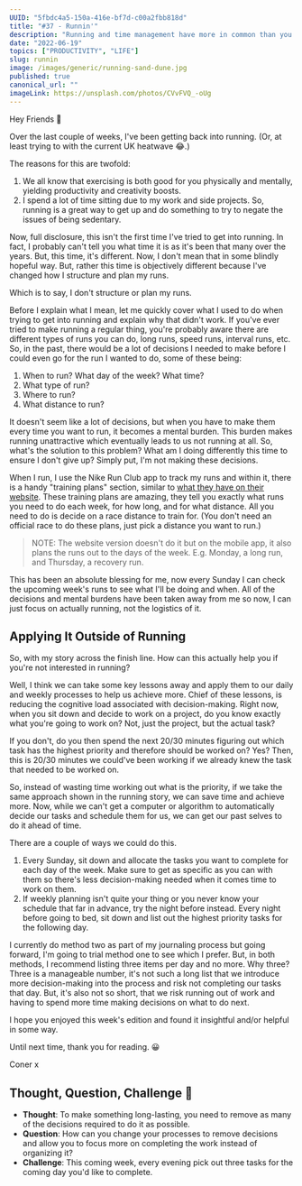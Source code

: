 ```yaml
---
UUID: "5fbdc4a5-150a-416e-bf7d-c00a2fbb818d"
title: "#37 - Runnin'"
description: "Running and time management have more in common than you think. I've been getting back into running and here is what it's taught me about time management."
date: "2022-06-19"
topics: ["PRODUCTIVITY", "LIFE"]
slug: runnin
image: /images/generic/running-sand-dune.jpg
published: true
canonical_url: ""
imageLink: https://unsplash.com/photos/CVvFVQ_-oUg
---
```


Hey Friends 👋

Over the last couple of weeks, I've been getting back into running. (Or, at least trying to with the current UK heatwave 😂.)

The reasons for this are twofold:

1. We all know that exercising is both good for you physically and mentally, yielding productivity and creativity boosts.
2. I spend a lot of time sitting due to my work and side projects. So, running is a great way to get up and do something to try to negate the issues of being sedentary.

Now, full disclosure, this isn't the first time I've tried to get into running. In fact, I probably can't tell you what time it is as it's been that many over the years. But, this time, it's different. Now, I don't mean that in some blindly hopeful way. But, rather this time is objectively different because I've changed how I structure and plan my runs.

Which is to say, I don't structure or plan my runs.

Before I explain what I mean, let me quickly cover what I used to do when trying to get into running and explain why that didn't work. If you've ever tried to make running a regular thing, you're probably aware there are different types of runs you can do, long runs, speed runs, interval runs, etc. So, in the past, there would be a lot of decisions I needed to make before I could even go for the run I wanted to do, some of these being:

1. When to run? What day of the week? What time?
2. What type of run?
3. Where to run?
4. What distance to run?

It doesn't seem like a lot of decisions, but when you have to make them every time you want to run, it becomes a mental burden. This burden makes running unattractive which eventually leads to us not running at all. So, what's the solution to this problem? What am I doing differently this time to ensure I don't give up? Simply put, I'm not making these decisions.

When I run, I use the Nike Run Club app to track my runs and within it, there is a handy "training plans" section, similar to [what they have on their website](https://www.nike.com/gb/running/training-plans). These training plans are amazing, they tell you exactly what runs you need to do each week, for how long, and for what distance. All you need to do is decide on a race distance to train for. (You don't need an official race to do these plans, just pick a distance you want to run.)

> NOTE: The website version doesn't do it but on the mobile app, it also plans the runs out to the days of the week. E.g. Monday, a long run, and Thursday, a recovery run.

This has been an absolute blessing for me, now every Sunday I can check the upcoming week's runs to see what I'll be doing and when. All of the decisions and mental burdens have been taken away from me so now, I can just focus on actually running, not the logistics of it.

## Applying It Outside of Running

So, with my story across the finish line. How can this actually help you if you're not interested in running?

Well, I think we can take some key lessons away and apply them to our daily and weekly processes to help us achieve more. Chief of these lessons, is reducing the cognitive load associated with decision-making. Right now, when you sit down and decide to work on a project, do you know exactly what you're going to work on? Not, just the project, but the actual task?

If you don't, do you then spend the next 20/30 minutes figuring out which task has the highest priority and therefore should be worked on? Yes? Then, this is 20/30 minutes we could've been working if we already knew the task that needed to be worked on.

So, instead of wasting time working out what is the priority, if we take the same approach shown in the running story, we can save time and achieve more. Now, while we can't get a computer or algorithm to automatically decide our tasks and schedule them for us, we can get our past selves to do it ahead of time.

There are a couple of ways we could do this.

1. Every Sunday, sit down and allocate the tasks you want to complete for each day of the week. Make sure to get as specific as you can with them so there's less decision-making needed when it comes time to work on them.
2. If weekly planning isn't quite your thing or you never know your schedule that far in advance, try the night before instead. Every night before going to bed, sit down and list out the highest priority tasks for the following day.

I currently do method two as part of my journaling process but going forward, I'm going to trial method one to see which I prefer. But, in both methods, I recommend listing three items per day and no more. Why three? Three is a manageable number, it's not such a long list that we introduce more decision-making into the process and risk not completing our tasks that day. But, it's also not so short, that we risk running out of work and having to spend more time making decisions on what to do next.

I hope you enjoyed this week's edition and found it insightful and/or helpful in some way.

Until next time, thank you for reading. 😀

Coner x

## Thought, Question, Challenge 🤔

- **Thought**: To make something long-lasting, you need to remove as many of the decisions required to do it as possible.
- **Question**: How can you change your processes to remove decisions and allow you to focus more on completing the work instead of organizing it?
- **Challenge**: This coming week, every evening pick out three tasks for the coming day you'd like to complete.
